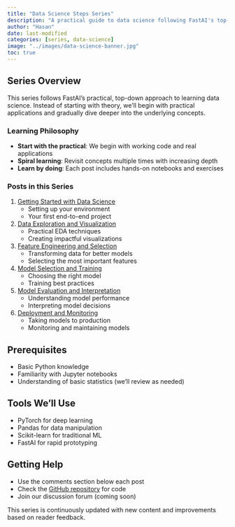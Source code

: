 ```yaml
---
title: "Data Science Steps Series"
description: "A practical guide to data science following FastAI's top-down learning approach"
author: "Hasan"
date: last-modified
categories: [series, data-science]
image: "../images/data-science-banner.jpg"
toc: true
---
```


## Series Overview

This series follows FastAI's practical, top-down approach to learning data science. Instead of starting with theory, we'll begin with practical applications and gradually dive deeper into the underlying concepts.

### Learning Philosophy

- **Start with the practical**: We begin with working code and real applications
- **Spiral learning**: Revisit concepts multiple times with increasing depth
- **Learn by doing**: Each post includes hands-on notebooks and exercises

### Posts in this Series

1. [Getting Started with Data Science](../data-science-steps-to-follow-part01/index.qmd)
   - Setting up your environment
   - Your first end-to-end project
   
2. [Data Exploration and Visualization](../data-science-steps-to-follow-part02/index.qmd)
   - Practical EDA techniques
   - Creating impactful visualizations
   
3. [Feature Engineering and Selection](../data-science-steps-to-follow-part03/index.qmd)
   - Transforming data for better models
   - Selecting the most important features
   
4. [Model Selection and Training](../data-science-steps-to-follow-part04/index.qmd)
   - Choosing the right model
   - Training best practices
   
5. [Model Evaluation and Interpretation](../data-science-steps-to-follow-part05/index.qmd)
   - Understanding model performance
   - Interpreting model decisions
   
6. [Deployment and Monitoring](../data-science-steps-to-follow-part06/index.qmd)
   - Taking models to production
   - Monitoring and maintaining models

## Prerequisites

- Basic Python knowledge
- Familiarity with Jupyter notebooks
- Understanding of basic statistics (we'll review as needed)

## Tools We'll Use

- PyTorch for deep learning
- Pandas for data manipulation
- Scikit-learn for traditional ML
- FastAI for rapid prototyping

## Getting Help

- Use the comments section below each post
- Check the [GitHub repository](https://github.com/yourusername/quarto_blog_hasan) for code
- Join our discussion forum (coming soon)

:::{.callout-note}
This series is continuously updated with new content and improvements based on reader feedback.
::: 